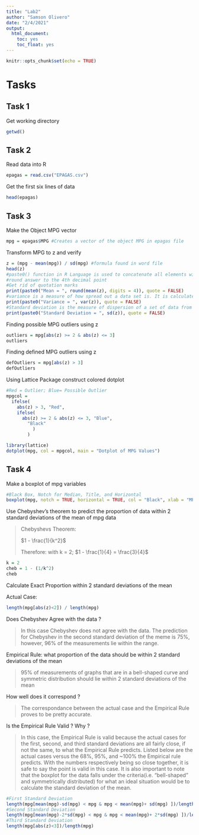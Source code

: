 ```yaml
---
title: "Lab2"
author: "Samson Olivero"
date: "2/4/2021"
output: 
  html_document:
    toc: yes
    toc_float: yes
---
```


```r
knitr::opts_chunk$set(echo = TRUE)
```

# Tasks

## Task 1

Get working directory

```r
getwd()
```

## Task 2

Read data into R

```r
epagas = read.csv("EPAGAS.csv")
```

Get the first six lines of data

```r
head(epagas)
```

## Task 3

Make the Object MPG vector 

```r
mpg = epagas$MPG #Creates a vector of the object MPG in epagas file
```

Transform MPG to z and verify

```r
z = (mpg - mean(mpg)) / sd(mpg) #formula found in word file 
head(z)
#paste0() function in R Language is used to concatenate all elements without separator.
#round answer to the 4th decimal point
#Get rid of quotation marks
print(paste0("Mean = ", round(mean(z), digits = 4)), quote = FALSE)
#variance is a measure of how spread out a data set is. It is calculated as the average squared deviation of each number from the mean of a data set
print(paste0("Variance = ", var(z)), quote = FALSE)
#Standard deviation is the measure of dispersion of a set of data from its mean. It measures the    absolute variability of a distribution
print(paste0("Standard Deviation = ", sd(z)), quote = FALSE)
```


Finding possible MPG outliers using z

```r
outliers = mpg[abs(z) >= 2 & abs(z) <= 3]
outliers
```


Finding defined MPG outliers using z

```r
defOutliers = mpg[abs(z) > 3]
defOutliers
```


Using Lattice Package construct colored dotplot

```r
#Red = Outlier; Blue= Possible Outlier
mpgcol = 
  ifelse(
    abs(z) > 3, "Red",
    ifelse(
      abs(z) >= 2 & abs(z) <= 3, "Blue",
        "Black"
          )
        )

library(lattice)
dotplot(mpg, col = mpgcol, main = "Dotplot of MPG Values")
```


## Task 4

Make a boxplot of mpg variables

```r
#Black Box, Notch for Median, Title, and Horizontal
boxplot(mpg, notch = TRUE, horizontal = TRUE, col = "Black", xlab = "MPG", main = "Boxplot of MPG")
```


Use Chebyshev's theorem to predict the proportion of data within 2 standard deviations of the mean of mpg data

>Chebyshevs Theorem:
>
>$1 - \frac{1}{k^2}$
>
>Therefore: with k = 2; $1 - \frac{1}{4} = \frac{3}{4}$

```r
k = 2
cheb = 1 - (1/k^2)
cheb
```

Calculate Exact Proportion within 2 standard deviations of the mean

Actual Case:
```r
length(mpg[abs(z)<2]) / length(mpg)
```

Does Chebyshev Agree with the data ?

>In this case Chebyshev does not agree with the data. The prediction for Chebyshev in the second standard deviation of the meme is 75%, however, 96% of the measurements lie within the range.


Empirical Rule: what proportion of the data should be within 2 standard deviations of the mean

>95% of measurements of graphs that are in a bell-shaped curve and symmetric distribution should lie within 2 standard deviations of the mean


How well does it correspond ?

>The correspondance between the actual case and the Empirical Rule proves to be pretty accurate.


Is the Empirical Rule Valid ? Why ?

>In this case, the Empirical Rule is valid because the actual cases for the first, second, and third standard deviations are all fairly close, if not the same, to what the Empirical Rule predicts. Listed below are the actual cases versus the 68%, 95%, and ~100% the Empirical rule predicts. With the numbers respectively being so close together, it is safe to say the point is valid in this case. It is also important to note that the boxplot for the data falls under the criteria(i.e. "bell-shaped" and symmetrically distributed) for what an ideal situation would be to calculate the standard deviation of the mean.

```r
#First Standard Deviation
length(mpg[mean(mpg)-sd(mpg) < mpg & mpg < mean(mpg)+ sd(mpg) ])/length(mpg)
#Second Standard Deviation
length(mpg[mean(mpg)-2*sd(mpg) < mpg & mpg < mean(mpg)+ 2*sd(mpg) ])/length(mpg)
#Third Standard Deviation
length(mpg[abs(z)<3])/length(mpg)
```





